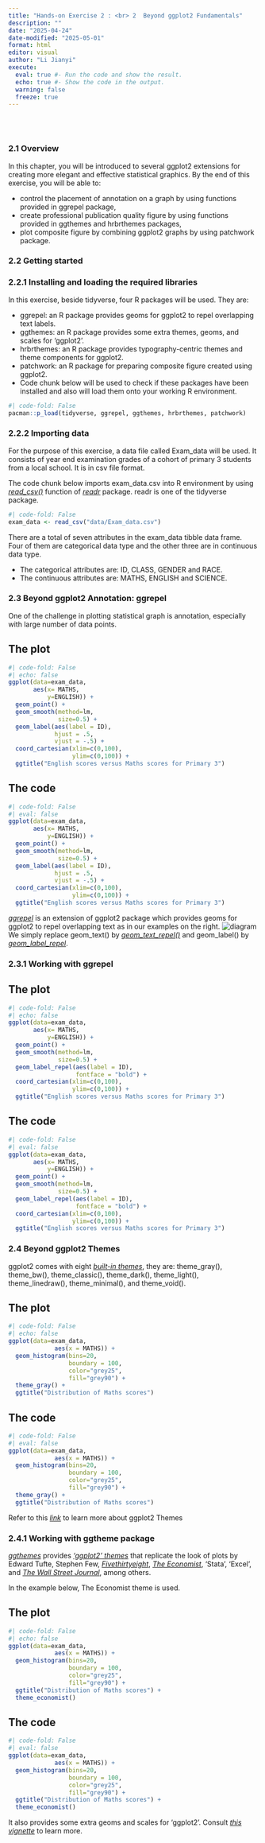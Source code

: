 ```yaml
---
title: "Hands-on Exercise 2 : <br> 2  Beyond ggplot2 Fundamentals"
description: ""
date: "2025-04-24"
date-modified: "2025-05-01"
format: html
editor: visual
author: "Li Jianyi"
execute:
  eval: true #- Run the code and show the result.
  echo: true #- Show the code in the output.
  warning: false
  freeze: true
---
```


<br> <br>

### **2.1 Overview**
In this chapter, you will be introduced to several ggplot2 extensions for creating more elegant and effective statistical graphics. By the end of this exercise, you will be able to:

- control the placement of annotation on a graph by using functions provided in ggrepel package,
- create professional publication quality figure by using functions provided in ggthemes and hrbrthemes packages,
- plot composite figure by combining ggplot2 graphs by using patchwork package.

### **2.2 Getting started**

### **2.2.1 Installing and loading the required libraries**

In this exercise, beside tidyverse, four R packages will be used. They are:

- ggrepel: an R package provides geoms for ggplot2 to repel overlapping text labels.
- ggthemes: an R package provides some extra themes, geoms, and scales for ‘ggplot2’.
- hrbrthemes: an R package provides typography-centric themes and theme components for ggplot2.
- patchwork: an R package for preparing composite figure created using ggplot2.
- Code chunk below will be used to check if these packages have been installed and also will load them onto your working R environment.


```r
#| code-fold: False
pacman::p_load(tidyverse, ggrepel, ggthemes, hrbrthemes, patchwork)
```

### **2.2.2 Importing data**
For the purpose of this exercise, a data file called Exam_data will be used. It consists of year end examination grades of a cohort of primary 3 students from a local school. It is in csv file format.

The code chunk below imports exam_data.csv into R environment by using [[*read_csv()*]{.underline}](https://readr.tidyverse.org/reference/read_delim.html) function of [[*readr*]{.underline}](https://readr.tidyverse.org/) package. readr is one of the tidyverse package.

```r
#| code-fold: False
exam_data <- read_csv("data/Exam_data.csv")
```

There are a total of seven attributes in the exam_data tibble data frame. Four of them are categorical data type and the other three are in continuous data type.

- The categorical attributes are: ID, CLASS, GENDER and RACE.
- The continuous attributes are: MATHS, ENGLISH and SCIENCE.

### **2.3 Beyond ggplot2 Annotation: ggrepel**
One of the challenge in plotting statistical graph is annotation, especially with large number of data points.

::: {.panel-tabset}
## The plot
```r
#| code-fold: False
#| echo: false
ggplot(data=exam_data, 
       aes(x= MATHS, 
           y=ENGLISH)) +
  geom_point() +
  geom_smooth(method=lm, 
              size=0.5) +  
  geom_label(aes(label = ID), 
             hjust = .5, 
             vjust = -.5) +
  coord_cartesian(xlim=c(0,100),
                  ylim=c(0,100)) +
  ggtitle("English scores versus Maths scores for Primary 3")
```

## The code
```r
#| code-fold: False
#| eval: false
ggplot(data=exam_data, 
       aes(x= MATHS, 
           y=ENGLISH)) +
  geom_point() +
  geom_smooth(method=lm, 
              size=0.5) +  
  geom_label(aes(label = ID), 
             hjust = .5, 
             vjust = -.5) +
  coord_cartesian(xlim=c(0,100),
                  ylim=c(0,100)) +
  ggtitle("English scores versus Maths scores for Primary 3")
```
:::

[_ggrepel_](https://ggrepel.slowkow.com/) is an extension of ggplot2 package which provides geoms for ggplot2 to repel overlapping text as in our examples on the right.
![diagram](1.png)
We simply replace geom_text() by [_geom_text_repel()_](https://ggrepel.slowkow.com/reference/geom_text_repel.html) and geom_label() by [_geom_label_repel_](https://ggrepel.slowkow.com/reference/geom_text_repel.html).

### **2.3.1 Working with ggrepel**

::: {.panel-tabset}
## The plot
```r
#| code-fold: False
#| echo: false
ggplot(data=exam_data, 
       aes(x= MATHS, 
           y=ENGLISH)) +
  geom_point() +
  geom_smooth(method=lm, 
              size=0.5) +  
  geom_label_repel(aes(label = ID), 
                   fontface = "bold") +
  coord_cartesian(xlim=c(0,100),
                  ylim=c(0,100)) +
  ggtitle("English scores versus Maths scores for Primary 3")
```

## The code
```r
#| code-fold: False
#| eval: false
ggplot(data=exam_data, 
       aes(x= MATHS, 
           y=ENGLISH)) +
  geom_point() +
  geom_smooth(method=lm, 
              size=0.5) +  
  geom_label_repel(aes(label = ID), 
                   fontface = "bold") +
  coord_cartesian(xlim=c(0,100),
                  ylim=c(0,100)) +
  ggtitle("English scores versus Maths scores for Primary 3")
```
:::

### **2.4 Beyond ggplot2 Themes**

ggplot2 comes with eight [_built-in themes_](https://ggplot2.tidyverse.org/reference/ggtheme.html), they are: theme_gray(), theme_bw(), theme_classic(), theme_dark(), theme_light(), theme_linedraw(), theme_minimal(), and theme_void().

::: {.panel-tabset}
## The plot
```r
#| code-fold: False
#| echo: false
ggplot(data=exam_data, 
             aes(x = MATHS)) +
  geom_histogram(bins=20, 
                 boundary = 100,
                 color="grey25", 
                 fill="grey90") +
  theme_gray() +
  ggtitle("Distribution of Maths scores") 
```

## The code
```r
#| code-fold: False
#| eval: false
ggplot(data=exam_data, 
             aes(x = MATHS)) +
  geom_histogram(bins=20, 
                 boundary = 100,
                 color="grey25", 
                 fill="grey90") +
  theme_gray() +
  ggtitle("Distribution of Maths scores") 
```
:::
Refer to this [_link_](https://ggplot2.tidyverse.org/reference/index.html#themes) to learn more about ggplot2 Themes

### **2.4.1 Working with ggtheme package**
[_ggthemes_](https://cran.r-project.org/web/packages/ggthemes/index.html) provides [_‘ggplot2’ themes_](https://yutannihilation.github.io/allYourFigureAreBelongToUs/ggthemes/) that replicate the look of plots by Edward Tufte, Stephen Few, [_Fivethirtyeight_](https://abcnews.go.com/politics), [_The Economist_](https://www.economist.com/topics/graphic-detail), ‘Stata’, ‘Excel’, and [_The Wall Street Journal_](https://www.pinterest.com/wsjgraphics/wsj-graphics/), among others.

In the example below, The Economist theme is used.

::: {.panel-tabset}
## The plot
```r
#| code-fold: False
#| echo: false
ggplot(data=exam_data, 
             aes(x = MATHS)) +
  geom_histogram(bins=20, 
                 boundary = 100,
                 color="grey25", 
                 fill="grey90") +
  ggtitle("Distribution of Maths scores") +
  theme_economist()
```

## The code
```r
#| code-fold: False
#| eval: false
ggplot(data=exam_data, 
             aes(x = MATHS)) +
  geom_histogram(bins=20, 
                 boundary = 100,
                 color="grey25", 
                 fill="grey90") +
  ggtitle("Distribution of Maths scores") +
  theme_economist()
```
:::
It also provides some extra geoms and scales for ‘ggplot2’. Consult [_this vignette_](https://yutannihilation.github.io/allYourFigureAreBelongToUs/ggthemes/) to learn more.

















